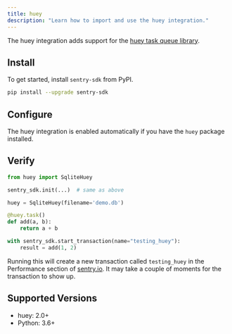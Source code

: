 ```yaml
---
title: huey
description: "Learn how to import and use the huey integration."
---
```


The huey integration adds support for the
[huey task queue library](https://huey.readthedocs.io/en/latest/).

## Install

To get started, install `sentry-sdk` from PyPI.

```bash
pip install --upgrade sentry-sdk
```

## Configure

The huey integration is enabled automatically if you have the `huey` package installed.

<PlatformContent includePath="getting-started-config" />

## Verify

```python
from huey import SqliteHuey

sentry_sdk.init(...)  # same as above

huey = SqliteHuey(filename='demo.db')

@huey.task()
def add(a, b):
    return a + b

with sentry_sdk.start_transaction(name="testing_huey"):
    result = add(1, 2)
```

Running this will create a new transaction called `testing_huey` in the
Performance section of [sentry.io](https://sentry.io). It may
take a couple of moments for the transaction to show up.

## Supported Versions

- huey: 2.0+
- Python: 3.6+

<Include name="python-use-older-sdk-for-legacy-support.mdx" />
